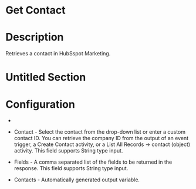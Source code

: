﻿# Get Contact

# Description

Retrieves a contact in HubSspot Marketing.

# Untitled Section

# Configuration

* 
* Contact - Select the contact from the drop-down list or enter a custom contact ID. You can retrieve the company ID from the output of an event trigger, a Create Contact activity, or a List All Records → contact (object) activity. This field supports String type input.
* Fields - A comma separated list of the fields to be returned in the response. This field supports String type input.









* Contacts - Automatically generated output variable.

